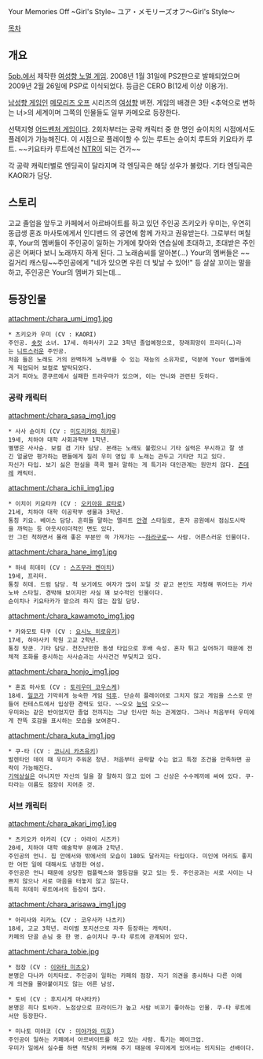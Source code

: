 Your Memories Off ~Girl's Style~
ユア・メモリーズオフ〜Girl's Style〜

[[목차]]
== 개요 ==
[[5pb.]]에서 제작한 [[여성향 노멀 게임]].
2008년 1월 31일에 PS2판으로 발매되었으며 2009년 2월 26일에 PSP로 이식되었다.
등급은 CERO B(12세 이상 이용가).

[[남성향 게임]]인 [[메모리즈 오프]] 시리즈의 [[여성향]] 버젼. 게임의 배경은 3탄 <추억으로 변하는 너>의 세계이며 그쪽의 인물들도 일부 카메오로 등장한다.

선택지형 [[어드벤처 게임]]이다.
2회차부터는 공략 캐릭터 중 한 명인 슌이치의 시점에서도 플레이가 가능해진다. 이 시점으로 플레이할 수 있는 루트는 슌이치 루트와 키요타카 루트. ~~키요타카 루트에선 [[NTR]]이 되는 건가~~

각 공략 캐릭터별로 엔딩곡이 달라지며 각 엔딩곡은 해당 성우가 불렀다. 기타 엔딩곡은 KAORI가 담당.

== 스토리 ==
고교 졸업을 앞두고 카페에서 아르바이트를 하고 있던 주인공 츠키오카 우미는, 우연히 동급생 혼죠 마사토에게서 인디밴드 <Your>의 공연에 함께 가자고 권유받는다.
그로부터 며칠 후, Your의 멤버들이 주인공이 일하는 가게에 찾아와 연습실에 초대하고, 초대받은 주인공은 어쩌다 보니 노래까지 하게 된다. 
그 노래솜씨를 알아본(…) Your의 멤버들은 ~~길거리 캐스팅~~주인공에게 "네가 있으면 우린 더 빛날 수 있어!" 등 살살 꼬이는 말을 하고, 주인공은 Your의 멤버가 되는데...

== 등장인물 ==
attachment:/chara_umi_img1.jpg
 * 츠키오카 우미 (CV : KAORI)
 주인공. [[숏컷]] 소녀. 17세. 하마사키 고교 3학년 졸업예정으로, 장래희망이 프리터(…)라는 [[니트]]스러운 주인공.
 처음 들은 노래도 거의 완벽하게 노래부를 수 있는 재능의 소유자로, 덕분에 Your 멤버들에게 픽업되어 보컬로 발탁되었다.
 과거 피아노 콩쿠르에서 실패한 트라우마가 있으며, 이는 언니와 관련된 듯하다.
=== 공략 캐릭터 ===
attachment:/chara_sasa_img1.jpg
 * 사사 슌이치 (CV : [[미도리카와 히카루]])
 19세, 치하야 대학 사회과학부 1학년.
 별명은 사사슌. 보컬 겸 기타 담당. 본래는 노래도 불렀으니 기타 실력은 무시하고 잘 생긴 얼굴만 평가하는 팬들에게 질려 우미 영입 후 노래는 관두고 기타만 치고 있다.
 자신가 타입. 보기 싫은 현실을 콕콕 찔러 말하는 게 특기라 대인관계는 원만치 않다. [[츤데레]] 캐릭터.

attachment:/chara_ichii_img1.jpg
 * 이치이 키요타카 (CV : [[오키아유 료타로]])
 21세, 치하야 대학 이공학부 생물과 3학년.
 통칭 키요. 베이스 담당. 흔히들 말하는 엘리트 [[안경]] 스타일로, 혼자 공원에서 점심도시락을 까먹는 등 아웃사이더적인 면도 있다.
 안 그런 척하면서 몰래 좋은 부분만 쏙 가져가는 ~~[[하라구로]]~~ 사람. 어른스러운 인물이다.

attachment:/chara_hane_img1.jpg
 * 하네 히데미 (CV : [[스즈무라 켄이치]])
 19세, 프리터.
 통칭 히데. 드럼 담당. 척 보기에도 여자가 많이 꼬일 것 같고 본인도 자청해 뛰어드는 카사노바 스타일. 경박해 보이지만 사실 꽤 보수적인 인물이다.
 슌이치나 키요타카가 맡으려 하지 않는 잡일 담당.

attachment:/chara_kawamoto_img1.jpg
 * 카와모토 타쿠 (CV : [[요시노 히로유키]])
 17세, 하마사키 학원 고교 2학년.
 통칭 탓쿤. 기타 담당. 천진난만한 동생 타입으로 후배 속성. 혼자 튀고 싶어하기 때문에 전체적 조화를 중시하는 사사슌과는 사사건건 부딪치고 있다.

attachment:/chara_honjo_img1.jpg
 * 혼죠 마사토 (CV : [[토리우미 코우스케]])
 18세. [[일코]]가 기막히게 능숙한 게임 [[덕후]]. 단순히 플레이어로 그치지 않고 게임을 스스로 만들어 컨테스트에서 입상한 경력도 있다. ~~오오 [[능덕]] 오오~~
 우미와는 같은 반이었지만 졸업 전까지는 그냥 인사만 하는 관계였다. 그러나 처음부터 우미에게 잔뜩 호감을 표시하는 모습을 보여준다.

attachment:/chara_kuta_img1.jpg
 * 쿠-타 (CV : [[코니시 카츠유키]])
 발렌타인 데이 때 우미가 주워온 청년. 처음부터 공략할 수는 없고 특정 조건을 만족하면 공략이 가능해진다.
 [[기억상실]]은 아니지만 자신의 일을 잘 말하지 않고 있어 그 신상은 수수께끼에 싸여 있다. 쿠-타라는 이름도 점장이 지어준 것.
=== 서브 캐릭터 ===
attachment:/chara_akari_img1.jpg
 * 츠키오카 아카리 (CV : 아라이 시즈카)
 20세, 치하야 대학 예술학부 문예과 2학년.
 주인공의 언니. 집 안에서와 밖에서의 모습이 180도 달라지는 타입이다. 미인에 머리도 좋지만 어떤 일에 대해서도 냉정한 여성.
 주인공은 언니 때문에 상당한 컴플렉스와 열등감을 갖고 있는 듯. 주인공과는 서로 사이는 나쁘지 않으나 서로 마음을 터놓지 않고 않는다.
 특히 히데미 루트에서의 등장이 많다.

attachment:/chara_arisawa_img1.jpg
 * 아리사와 리카노 (CV : 코우사카 나츠키)
 18세, 고교 3학년. 라이벌 포지션으로 자주 등장하는 캐릭터.
 카페의 단골 손님 중 한 명. 슌이치나 쿠-타 루트에 관계되어 있다.

attachment:/chara_tobie.jpg
 * 점장 (CV : [[이와타 미츠오]])
 본명은 다나카 이치타로. 주인공이 일하는 카페의 점장. 자기 의견을 중시하나 다른 이에게 의견을 몰아붙이지도 않는 어른 남성.

 * 토비 (CV : 후지시게 마사타카)
 본명은 히다 토비라. 노점상으로 프라이드가 높고 사람 비꼬기 좋아하는 인물. 쿠-타 루트에서만 등장한다.

 * 미나토 미야코 (CV : [[미야가와 미호]])
 주인공이 일하는 카페에서 아르바이트를 하고 있는 사람. 특기는 메이크업.
 우미가 일에서 실수를 하면 적당히 커버해 주기 때문에 우미에게 있어서는 의지되는 선배이다.
